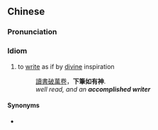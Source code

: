 {{also|下笔如有神}}
==Chinese==
{{zh-forms|s=下笔如有神|type=2111}}

===Pronunciation===
{{zh-pron
|m=xiàbǐ rú yǒu shén
|cat=id
}}

===Idiom===
{{zh-idiom}}

# to [[write]] as if by [[divine]] inspiration
#: [[读书破万卷|讀書破萬卷]]，'''下筆如有神'''.
#: ''well read, and an '''accomplished writer'''''

====Synonyms====
* {{zh-l|下筆如神}}